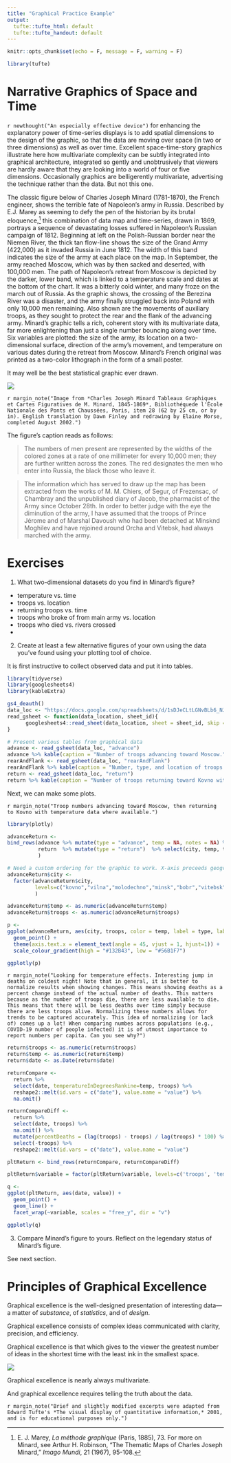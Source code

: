 ```yaml
---
title: "Graphical Practice Example"
output:
  tufte::tufte_html: default
  tufte::tufte_handout: default
---
```


```r
knitr::opts_chunk$set(echo = F, message = F, warning = F)
```

```r
library(tufte)
```

# Narrative Graphics of Space and Time 

`r newthought("An especially effective device")` for enhancing the explanatory power of time-series displays is to add spatial dimensions to the design of the graphic, so that the data are moving over space (in two or three dimensions) as well as over time. Excellent space-time-story graphics illustrate here how multivariate complexity can be subtly integrated into graphical architecture, integrated so gently and unobtrusively that viewers are hardly aware that they are looking into a world of four or five dimensions. Occasionally graphics are belligerently multivariate, advertising the technique rather than the data. But not this one.

The classic figure below of Charles Joseph Minard (1781-1870), the French engineer, shows the terrible fate of Napoleon's army in Russia. Described by E.J. Marey as seeming to defy the pen of the historian by its brutal eloquence,[^1] this combination of data map and time-series, drawn in 1869, portrays a sequence of devastating losses suffered in Napoleon's Russian campaign of 1812. Beginning at left on the Polish-Russian border near the Niemen River, the thick tan flow-line shows the size of the Grand Army (422,000) as it invaded Russia in June 1812. The width of this band indicates the size of the army at each place on the map. In September, the army reached Moscow, which was by then sacked and deserted, with 100,000 men. The path of Napoleon's retreat from Moscow is depicted by the darker, lower band, which is linked to a temperature scale and dates at the bottom of the chart. It was a bitterly cold winter, and many froze on the march out of Russia. As the graphic shows, the crossing of the Berezina River was a disaster, and the army finally struggled back into Poland with only 10,000 men remaining. Also shown are the movements of auxiliary troops, as they sought to protect the rear and the flank of the advancing army. Minard's graphic tells a rich, coherent story with its multivariate data, far more enlightening than just a single number bouncing along over time. Six variables are plotted: the size of the army, its location on a two-dimensional surface, direction of the army's movement, and temperature on various dates during the retreat from Moscow. Minard's French original was printed as a two-color lithograph in the form of a small poster.

It may well be the best statistical graphic ever drawn.

[^1]: E. J. Marey, *La méthode graphique* (Paris, 1885), 73. For more on Minard, see Arthur H. Robinson, "The Thematic Maps of Charles Joseph Minard," *Imago Mundi*, 21 (1967), 95-108.

::: {.fullwidth}
![](./redrawnMinardNapoleonInvasion.jpg)
:::

`r margin_note("Image from *Charles Joseph Minard Tableaux Graphiques et Cartes Figuratives de M. Minard, 1845-1869*, Bibliothéquede l'École Nationale des Ponts et Chaussées, Paris, item 28 (62 by 25 cm, or by in). English translation by Dawn Finley and redrawing by Elaine Morse, completed August 2002.")`

The figure's caption reads as follows:

> The numbers of men present are represented by the widths of the colored zones at a rate of one millimeter for every 10,000 men; they are further written across the zones. The red designates the men who enter into Russia, the black those who leave it.

> The information which has served to draw up the map has been extracted from the works of M. M. Chiers, of Segur, of Frezensac, of Chambray and the unpublished diary of Jacob, the pharmacist of the Army since October 28th. In order to better judge with the eye the diminution of the army, I have assumed that the troops of Prince Jérome and of Marshal Davoush who had been detached at Minsknd Moghilev and have rejoined around Orcha and Vitebsk, had always marched with the army.

# Exercises

1. What two-dimensional datasets do you find in Minard's figure?

* temperature vs. time
* troops vs. location
* returning troops vs. time
* troops who broke of from main army vs. location
* troops who died vs. rivers crossed
*

2. Create at least a few alternative figures of your own using the data you've found using your plotting tool of choice.

It is first instructive to collect observed data and put it into tables.

```r
library(tidyverse)
library(googlesheets4)
library(kableExtra)

gs4_deauth()
data_loc <- "https://docs.google.com/spreadsheets/d/1sDJeCLtLGNvBLb6_NJW-fuas2T3UU_Yi7DOCCQqO3ps"
read_gsheet <- function(data_location, sheet_id){
      googlesheets4::read_sheet(data_location, sheet = sheet_id, skip = 0, col_types = "c")
}

# Present various tables from graphical data
advance <- read_gsheet(data_loc, "advance")
advance %>% kable(caption = "Number of troops advancing toward Moscow.")
rearAndFlank <- read_gsheet(data_loc, "rearAndFlank")
rearAndFlank %>% kable(caption = "Number, type, and location of troops who broke off from majority.") 
return <- read_gsheet(data_loc, "return")
return %>% kable(caption = "Number of troops returning toward Kovno with additional data.") 
```

Next, we can make some plots.

`r margin_note("Troop numbers advancing toward Moscow, then returning to Kovno with temperature data where available.")`

```r
library(plotly)

advanceReturn <-
bind_rows(advance %>% mutate(type = "advance", temp = NA, notes = NA) %>% select(city, temp, troops, type),
          return  %>% mutate(type = "return")  %>% select(city, temp, troops, type, notes)
          )

# Need a custom ordering for the graphic to work. X-axis proceeds geographically.
advanceReturn$city <- 
  factor(advanceReturn$city,
         levels=c("kovno","vilna","molodechno","minsk","bobr","vitebsk","orcha","smolensk","dorobouj","viarma","gjat","maroyaraslovets","moscow")
         )

advanceReturn$temp <- as.numeric(advanceReturn$temp)
advanceReturn$troops <- as.numeric(advanceReturn$troops)

p <- 
ggplot(advanceReturn, aes(city, troops, color = temp, label = type, label2 = notes)) +
  geom_point() +
  theme(axis.text.x = element_text(angle = 45, vjust = 1, hjust=1)) +
  scale_colour_gradient(high = "#132B43", low = "#56B1F7")

ggplotly(p)
```

`r margin_note("Looking for temperature effects. Interesting jump in deaths on coldest night! Note that in general, it is better to normalize results when showing changes. This means showing deaths as a percent change instead of the actual number of deaths. This matters because as the number of troops die, there are less available to die. This means that there will be less deaths over time simply because there are less troops alive. Normalizing these numbers allows for trends to be captured accurately. This idea of normalizing (or lack of) comes up a lot! When comparing numbes across populations (e.g., COVID-19 number of people infected) it is of utmost importance to report numbers per capita. Can you see why?")`

```r
return$troops <- as.numeric(return$troops)
return$temp <- as.numeric(return$temp)
return$date <- as.Date(return$date)

returnCompare <-
  return %>%
  select(date, temperatureInDegreesRankine=temp, troops) %>%
  reshape2::melt(id.vars = c("date"), value.name = "value") %>%
  na.omit()

returnCompareDiff <-
  return %>%
  select(date, troops) %>%
  na.omit() %>%
  mutate(percentDeaths = (lag(troops) - troops) / lag(troops) * 100) %>%
  select(-troops) %>%
  reshape2::melt(id.vars = c("date"), value.name = "value")

pltReturn <- bind_rows(returnCompare, returnCompareDiff)

pltReturn$variable = factor(pltReturn$variable, levels=c('troops', 'temperatureInDegreesRankine', 'percentDeaths'))

q <-
ggplot(pltReturn, aes(date, value)) +
  geom_point() +
  geom_line() +
  facet_wrap(~variable, scales = "free_y", dir = "v")

ggplotly(q)
```

3. Compare Minard's figure to yours. Reflect on the legendary status of Minard's figure.

See next section.

# Principles of Graphical Excellence

Graphical excellence is the well-designed presentation of interesting data---a matter of *substance*, of *statistics*, and of *design*.

Graphical excellence consists of complex ideas communicated with clarity, precision, and efficiency.

Graphical excellence is that which gives to the viewer the greatest number of ideas in the shortest time with the least ink in the smallest space.

![](./graphicalExcellence.jpg)

Graphical excellence is nearly always multivariate.

And graphical excellence requires telling the truth about the data.

`r margin_note("Brief and slightly modified excerpts were adapted from Edward Tufte's *The visual display of quantitative information,* 2001, and is for educational purposes only.")`